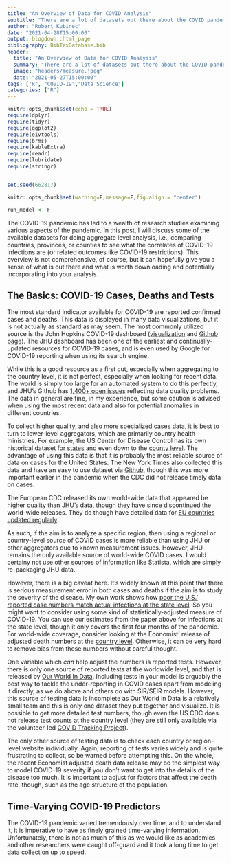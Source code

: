 ```yaml
---
title: "An Overview of Data for COVID Analysis"
subtitle: "There are a lot of datasets out there about the COVID pandemic--learn their coverage, strengths and weaknesses before you dive in."
author: "Robert Kubinec"
date: "2021-04-28T15:00:00"
output: blogdown::html_page
bibliography: BibTexDatabase.bib
header:
  title: "An Overview of Data for COVID Analysis"
  summary: "There are a lot of datasets out there about the COVID pandemic--learn their coverage, strengths and weaknesses before you dive in."
  image: "headers/measure.jpeg"
  date: "2021-05-27T15:00:00"
tags: ["R", "COVID-19","Data Science"]
categories: ["R"]
---
```


```r

knitr::opts_chunk$set(echo = TRUE)
require(dplyr)
require(tidyr)
require(ggplot2)
require(eivtools)
require(brms)
require(kableExtra)
require(readr)
require(lubridate)
require(stringr)


set.seed(662817)

knitr::opts_chunk$set(warning=F,message=F,fig.align = "center")

run_model <- F

```

The COVID-19 pandemic has led to a wealth of research studies examining various aspects of the pandemic. In this post, I will discuss some of the available datasets for doing aggregate level analysis, i.e., comparing countries, provinces, or counties to see what the correlates of COVID-19 infections are (or related outcomes like COVID-19 restrictions). This overview is not comprehensive, of course, but it can hopefully give you a sense of what is out there and what is worth downloading and potentially incorporating into your analysis.

## The Basics: COVID-19 Cases, Deaths and Tests

The most standard indicator available for COVID-19 are reported confirmed cases and deaths. This data is displayed in many data visualizations, but it is not actually as standard as may seem. The most commonly utilized source is the John Hopkins COVID-19 dashboard ([visualization](https://coronavirus.jhu.edu/map.html) and [Github page](https://github.com/CSSEGISandData/COVID-19)). The JHU dashboard has been one of the earliest and continually-updated resources for COVID-19 cases, and is even used by Google for COVID-19 reporting when using its search engine.

While this is a good resource as a first cut, especially when aggregating to the country level, it is not perfect, especially when looking for recent data. The world is simply too large for an automated system to do this perfectly, and JHU's Github has [1,400+ open issues](https://github.com/CSSEGISandData/COVID-19/issues) reflecting data quality problems. The data in general are fine, in my experience, but some caution is advised when using the most recent data and also for potential anomalies in different countries.

To collect higher quality, and also more specialized cases data, it is best to turn to lower-level aggregators, which are primarily country health ministries. For example, the US Center for Disease Control has its own historical dataset for [states](https://data.cdc.gov/Case-Surveillance/United-States-COVID-19-Cases-and-Deaths-by-State-o/9mfq-cb36) and even down to the [county level](https://data.cdc.gov/Case-Surveillance/COVID-19-Case-Surveillance-Public-Use-Data-with-Ge/n8mc-b4w4). The advantage of using this data is that it is probably the most reliable source of data on cases for the United States. The New York Times also collected this data and have an easy to use dataset via [Github](https://github.com/nytimes/covid-19-data), though this was more important earlier in the pandemic when the CDC did not release timely data on cases.  

The European CDC released its own world-wide data that appeared be higher quality than JHU's data, though they have since discontinued the world-wide releases. They do though have detailed data for [EU countries updated regularly](https://www.ecdc.europa.eu/en/covid-19/data). 

As such, if the aim is to analyze a specific region, then using a regional or country-level source of COVID cases is more reliable than using JHU or other aggregators due to known measurement issues. However, JHU remains the only available source of world-wide COVID cases. I would certainy not use other sources of information like Statista, which are simply re-packaging JHU data.

However, there is a big caveat here. It's widely known at this point that there is serious measurement error in both cases and deaths if the aim is to study the severity of the disease. My own work shows how [poor the U.S.' reported case numbers match actual infections at the state level](https://osf.io/preprints/socarxiv/jp4wk/). So you might want to consider using some kind of statistically-adjusted measure of COVID-19. You can use our estimates from the paper above for infections at the state level, though it only covers the first four months of the pandemic. For world-wide coverage, consider looking at the Economist' release of adjusted death numbers at the [country level](https://github.com/TheEconomist/covid-19-excess-deaths-tracker). Otherwise, it can be very hard to remove bias from these numbers without careful thought.

One variable which *can* help adjust the numbers is reported tests. However, there is only one source of reported tests at the worldwide level, and that is released by [Our World In Data](https://ourworldindata.org/coronavirus-testing). Including tests in your model is arguably the best way to tackle the under-reporting in COVID cases apart from modeling it directly, as we do above and others do with SIR/SEIR models. However, this source of testing data is incomplete as Our World in Data is a relatively small team and this is only one dataset they put together and visualize. It is possible to get more detailed test numbers, though even the US CDC does not release test counts at the country level (they are still only available via the volunteer-led [COVID Tracking Project](https://covidtracking.com/data/national)).

The only other source of testing data is to check each country or region-level website individually. Again, reporting of tests varies widely and is quite frustrating to collect, so be warned before attempting this. On the whole, the recent Economist adjusted death data release may be the simplest way to model COVID-19 severity if you don't want to get into the details of the disease too much. It is important to adjust for factors that affect the death rate, though, such as the age structure of the population.

## Time-Varying COVID-19 Predictors

The COVID-19 pandemic varied tremendously over time, and to understand it, it is  imperative to have as finely grained time-varying information. Unfortunately, there is not as much of this as we would like as academics and other researchers were caught off-guard and it took a long time to get data collection up to speed. 


